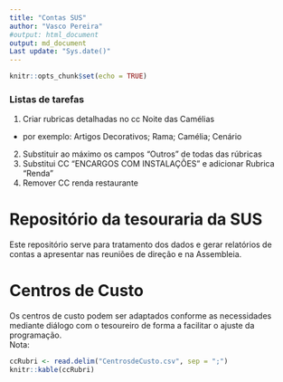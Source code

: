 ```yaml
---
title: "Contas SUS"
author: "Vasco Pereira"
#output: html_document
output: md_document
Last update: "Sys.date()"
---
```


```r
knitr::opts_chunk$set(echo = TRUE)
```
### Listas de tarefas
1. Criar rubricas detalhadas no cc Noite das Camélias
  - por exemplo: Artigos Decorativos; Rama; Camélia; Cenário
2. Substituir ao máximo os campos "Outros" de todas das rúbricas
3. Substitui CC "ENCARGOS COM INSTALAÇÔES" e adicionar Rubrica "Renda"
4. Remover CC renda restaurante

# Repositório da tesouraria da SUS   
Este repositório serve para tratamento dos dados e gerar relatórios de contas a apresentar nas reuniões de direção e na Assembleia.   

# Centros de Custo   
Os centros de custo podem ser adaptados conforme as necessidades mediante diálogo com o tesoureiro de forma a facilitar o ajuste da programação.   
Nota: 

```r
ccRubri <- read.delim("CentrosdeCusto.csv", sep = ";")
knitr::kable(ccRubri)
```

